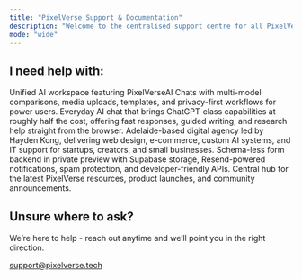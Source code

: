 ```yaml
---
title: "PixelVerse Support & Documentation"
description: "Welcome to the centralised support centre for all PixelVerseIT, PixelVerseAI & Hayden Labs products and services. Here, you can find the latest information to help you - otherwise, please email our team over at support@pixelverse.tech. "
mode: "wide"
---
```


## I need help with:

<CardGroup cols={2}>
  <Card title="PixelVerseAI" icon="sparkles" href="/pixelverseai">
    Unified AI workspace featuring PixelVerseAI Chats with multi-model comparisons, media uploads, templates, and privacy-first workflows for power users.
  </Card>
  <Card title="HelloAI" icon="robot" href="/helloai">
    Everyday AI chat that brings ChatGPT-class capabilities at roughly half the cost, offering fast responses, guided writing, and research help straight from the browser.
  </Card>
  <Card title="PixelVerseIT" icon="building" href="https://pixelverse.tech/contact">
    Adelaide-based digital agency led by Hayden Kong, delivering web design, e-commerce, custom AI systems, and IT support for startups, creators, and small businesses.
  </Card>
  <Card title="PixelVerse Forms" icon="file-lines" href="/platforms">
    Schema-less form backend in private preview with Supabase storage, Resend-powered notifications, spam protection, and developer-friendly APIs.
  </Card>
  <Card title="PixelVerse Links" icon="link" href="/platforms">
    Central hub for the latest PixelVerse resources, product launches, and community announcements.
  </Card>
</CardGroup>


<section className="text-center my-16">
  <h2 className="text-xl font-medium mb-2">Unsure where to ask?</h2>
  <p className="text-gray-500 mb-6">
    We’re here to help - reach out anytime and we’ll point you in the right direction.
  </p>
  <a href="mailto:support@pixelverse.tech">
    support@pixelverse.tech
  </a>
</section>

